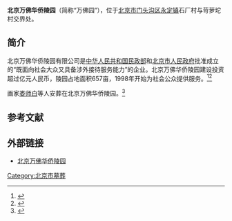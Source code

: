 '''北京万佛华侨陵园'''（简称“万佛园”），位于[[北京市|北京市]][[门头沟区|门头沟区]][[永定镇_(北京市)|永定镇]]石厂村与苛萝坨村交界处。

==简介==
北京万佛华侨陵园有限公司是[[中华人民共和国民政部|中华人民共和国民政部]]和[[北京市人民政府|北京市人民政府]]批准成立的“既面向社会大众又具备涉外接待服务能力”的企业。北京万佛华侨陵园建设投资超过亿元人民币，陵园占地面积657亩，1998年开始为社会公众提供服务。<ref>{{Cite web |url=http://www.wanfoyuan.com/1_jj.asp |title=陵园概况，北京万佛华侨陵园，于2014-11-30查阅 |access-date=2014-11-30 |archive-date=2021-01-16 |archive-url=https://web.archive.org/web/20210116135128/http://www.wanfoyuan.com/1_jj.asp }}</ref><ref>{{Cite web |url=http://news.sina.com.cn/s/2003-03-18/1350952608.html |title=北京市合法公墓29家，新浪，2003-03-18 |access-date=2014-11-30 |archive-date=2016-03-04 |archive-url=https://web.archive.org/web/20160304214540/http://news.sina.com.cn/s/2003-03-18/1350952608.html }}</ref>

画家[[娄师白|娄师白]]等人安葬在北京万佛华侨陵园。<ref>{{Cite web |url=http://www.bjbusiness.com.cn/site1/bjsb/html/2013-12/18/content_238510.htm?div=-1 |title=两代弟子聚首追思一代大师娄师白，北京商报，2013-12-18 |accessdate=2014-11-30 |archive-date=2014-12-04 |archive-url=https://web.archive.org/web/20141204135505/http://www.bjbusiness.com.cn/site1/bjsb/html/2013-12/18/content_238510.htm?div=-1 |dead-url=no }}</ref>

==参考文献==
{{reflist}}

==外部链接==
*[http://www.wanfoyuan.com/ 北京万佛华侨陵园] {{Wayback|url=http://www.wanfoyuan.com/ |date=20200222174049 }}

[[Category:北京市墓葬|Category:北京市墓葬]]